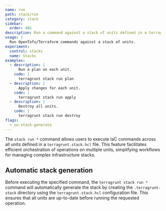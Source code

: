 ```yaml
---
name: run
path: stack/run
category: stack
sidebar:
  order: 401
description: Run a command against a stack of units defined in a terragrunt.stack.hcl file.
usage: |
  Run OpenTofu/Terraform commands against a stack of units.
experiment:
  control: stacks
  name: Stacks
examples:
  - description: |
      Run a plan on each unit.
    code: |
      terragrunt stack run plan
  - description: |
      Apply changes for each unit.
    code: |
      terragrunt stack run apply
  - description: |
      Destroy all units.
    code: |
      terragrunt stack run destroy
flags:
  - no-stack-generate
---
```


The `stack run *` command allows users to execute IaC commands across all units defined in a `terragrunt.stack.hcl` file.
This feature facilitates efficient orchestration of operations on multiple units, simplifying workflows for managing complex infrastructure stacks.

## Automatic stack generation

Before executing the specified command, the `terragrunt stack run *` command will automatically generate the stack by creating
the `.terragrunt-stack` directory using the `terragrunt.stack.hcl` configuration file.
This ensures that all units are up-to-date before running the requested operation.
